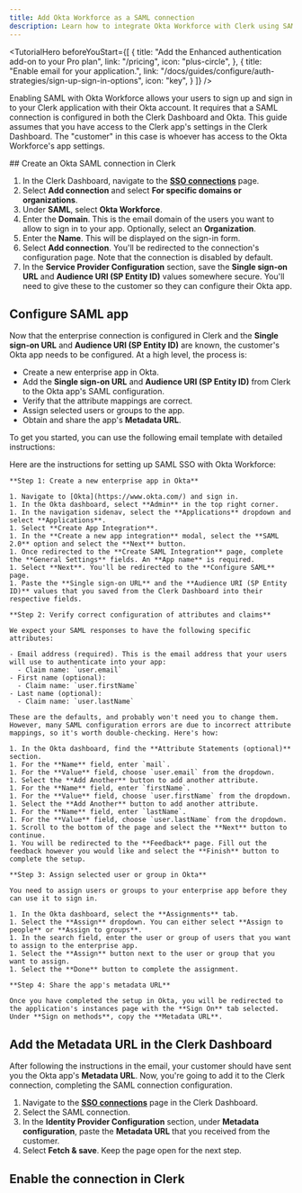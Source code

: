 ```yaml
---
title: Add Okta Workforce as a SAML connection
description: Learn how to integrate Okta Workforce with Clerk using SAML SSO.
---
```


<TutorialHero
  beforeYouStart={[
    {
      title: "Add the Enhanced authentication add-on to your Pro plan",
      link: "/pricing",
      icon: "plus-circle",
    },
    {
      title: "Enable email for your application.",
      link: "/docs/guides/configure/auth-strategies/sign-up-sign-in-options",
      icon: "key",
    }
  ]}
/>

Enabling SAML with Okta Workforce allows your users to sign up and sign in to your Clerk application with their Okta account. It requires that a SAML connection is configured in both the Clerk Dashboard and Okta. This guide assumes that you have access to the Clerk app's settings in the Clerk Dashboard. The "customer" in this case is whoever has access to the Okta Workforce's app settings.

<Steps>
  ## Create an Okta SAML connection in Clerk

  1. In the Clerk Dashboard, navigate to the [**SSO connections**](https://dashboard.clerk.com/~/user-authentication/sso-connections) page.
  1. Select **Add connection** and select **For specific domains or organizations**.
  1. Under **SAML**, select **Okta Workforce**.
  1. Enter the **Domain**. This is the email domain of the users you want to allow to sign in to your app. Optionally, select an **Organization**.
  1. Enter the **Name**. This will be displayed on the sign-in form.
  1. Select **Add connection**. You'll be redirected to the connection's configuration page. Note that the connection is disabled by default.
  1. In the **Service Provider Configuration** section, save the **Single sign-on URL** and **Audience URI (SP Entity ID)** values somewhere secure. You'll need to give these to the customer so they can configure their Okta app.

  ## Configure SAML app

  Now that the enterprise connection is configured in Clerk and the **Single sign-on URL** and **Audience URI (SP Entity ID)** are known, the customer's Okta app needs to be configured. At a high level, the process is:

  - Create a new enterprise app in Okta.
  - Add the **Single sign-on URL** and **Audience URI (SP Entity ID)** from Clerk to the Okta app's SAML configuration.
  - Verify that the attribute mappings are correct.
  - Assign selected users or groups to the app.
  - Obtain and share the app's **Metadata URL**.

  To get you started, you can use the following email template with detailed instructions:

  <Copyable as="html">
    Here are the instructions for setting up SAML SSO with Okta Workforce:

    **Step 1: Create a new enterprise app in Okta**

    1. Navigate to [Okta](https://www.okta.com/) and sign in.
    1. In the Okta dashboard, select **Admin** in the top right corner.
    1. In the navigation sidenav, select the **Applications** dropdown and select **Applications**.
    1. Select **Create App Integration**.
    1. In the **Create a new app integration** modal, select the **SAML 2.0** option and select the **Next** button.
    1. Once redirected to the **Create SAML Integration** page, complete the **General Settings** fields. An **App name** is required.
    1. Select **Next**. You'll be redirected to the **Configure SAML** page.
    1. Paste the **Single sign-on URL** and the **Audience URI (SP Entity ID)** values that you saved from the Clerk Dashboard into their respective fields.

    **Step 2: Verify correct configuration of attributes and claims**

    We expect your SAML responses to have the following specific attributes:

    - Email address (required). This is the email address that your users will use to authenticate into your app:
      - Claim name: `user.email`
    - First name (optional):
      - Claim name: `user.firstName`
    - Last name (optional):
      - Claim name: `user.lastName`

    These are the defaults, and probably won't need you to change them. However, many SAML configuration errors are due to incorrect attribute mappings, so it's worth double-checking. Here's how:

    1. In the Okta dashboard, find the **Attribute Statements (optional)** section.
    1. For the **Name** field, enter `mail`.
    1. For the **Value** field, choose `user.email` from the dropdown.
    1. Select the **Add Another** button to add another attribute.
    1. For the **Name** field, enter `firstName`.
    1. For the **Value** field, choose `user.firstName` from the dropdown.
    1. Select the **Add Another** button to add another attribute.
    1. For the **Name** field, enter `lastName`.
    1. For the **Value** field, choose `user.lastName` from the dropdown.
    1. Scroll to the bottom of the page and select the **Next** button to continue.
    1. You will be redirected to the **Feedback** page. Fill out the feedback however you would like and select the **Finish** button to complete the setup.

    **Step 3: Assign selected user or group in Okta**

    You need to assign users or groups to your enterprise app before they can use it to sign in.

    1. In the Okta dashboard, select the **Assignments** tab.
    1. Select the **Assign** dropdown. You can either select **Assign to people** or **Assign to groups**.
    1. In the search field, enter the user or group of users that you want to assign to the enterprise app.
    1. Select the **Assign** button next to the user or group that you want to assign.
    1. Select the **Done** button to complete the assignment.

    **Step 4: Share the app's metadata URL**

    Once you have completed the setup in Okta, you will be redirected to the application's instances page with the **Sign On** tab selected. Under **Sign on methods**, copy the **Metadata URL**.
  </Copyable>

  ## Add the Metadata URL in the Clerk Dashboard

  After following the instructions in the email, your customer should have sent you the Okta app's **Metadata URL**. Now, you're going to add it to the Clerk connection, completing the SAML connection configuration.

  1. Navigate to the [**SSO connections**](https://dashboard.clerk.com/~/user-authentication/sso-connections) page in the Clerk Dashboard.
  1. Select the SAML connection.
  1. In the **Identity Provider Configuration** section, under **Metadata configuration**, paste the **Metadata URL** that you received from the customer.
  1. Select **Fetch & save**. Keep the page open for the next step.

  ## Enable the connection in Clerk

  <Include src="_partials/authentication/saml/enable-connection" />
</Steps>
